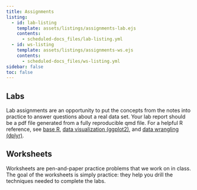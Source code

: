 ```yaml
---
title: Assignments
listing:
  - id: lab-listing
    template: assets/listings/assignments-lab.ejs
    contents: 
      - scheduled-docs_files/lab-listing.yml
  - id: ws-listing
    template: assets/listings/assignments-ws.ejs
    contents:
      - scheduled-docs_files/ws-listing.yml
sidebar: false
toc: false
---
```


## Labs

Lab assignments are an opportunity to put the concepts from the notes into practice to answer questions about a real data set. Your lab report should be a pdf file generated from a fully reproducible qmd file. For a helpful R reference, see [base R](https://raw.githubusercontent.com/rstudio/cheatsheets/main/base-r.pdf), [data visualization (ggplot2)](https://raw.githubusercontent.com/rstudio/cheatsheets/main/data-visualization.pdf), and [data wrangling (dplyr)](https://raw.githubusercontent.com/rstudio/cheatsheets/main/data-transformation.pdf). 

:::{#lab-listing}
:::


## Worksheets

Worksheets are pen-and-paper practice problems that we work on in class. The goal of the worksheets is simply practice: they help you drill the techniques needed to complete the labs. 

:::{#ws-listing}
:::